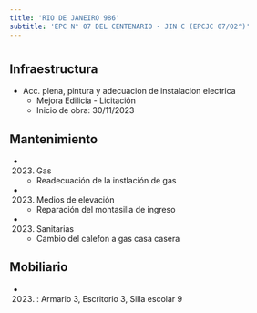 ```yaml
---
title: 'RIO DE JANEIRO 986'
subtitle: 'EPC N° 07 DEL CENTENARIO - JIN C (EPCJC 07/02°)'
---
```


#
## Infraestructura

* Acc. plena, pintura y adecuacion de instalacion electrica 
    + Mejora Edilicia - Licitación 
    + Inicio de obra: 30/11/2023 






## Mantenimiento

*  (2023) Gas 
    + Readecuación de la instlación de gas

*  (2023) Medios de elevación 
    + Reparación del montasilla de ingreso

*  (2023) Sanitarias 
    + Cambio del calefon a gas casa casera





## Mobiliario

*  (2023) : Armario 3, Escritorio 3, Silla escolar 9 



